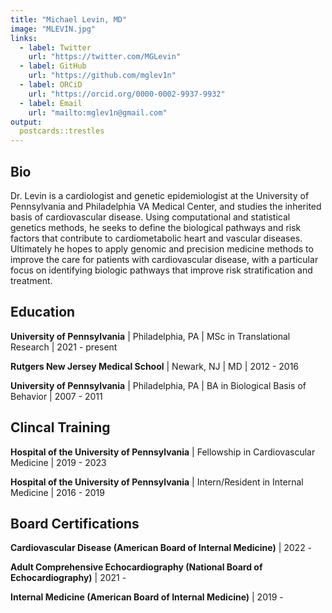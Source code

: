 ```yaml
---
title: "Michael Levin, MD"
image: "MLEVIN.jpg"
links:
  - label: Twitter
    url: "https://twitter.com/MGLevin"
  - label: GitHub
    url: "https://github.com/mglev1n"
  - label: ORCiD
    url: "https://orcid.org/0000-0002-9937-9932"
  - label: Email
    url: "mailto:mglev1n@gmail.com"
output:
  postcards::trestles
---
```

 
## Bio

Dr. Levin is a cardiologist and genetic epidemiologist at the University of Pennsylvania and Philadelphia VA Medical Center, and studies the inherited basis of cardiovascular disease. Using computational and statistical genetics methods, he seeks to define the biological pathways and risk factors that contribute to cardiometabolic heart and vascular diseases. Ultimately he hopes to apply genomic and precision medicine methods to improve the care for patients with cardiovascular disease, with a particular focus on identifying biologic pathways that improve risk stratification and treatment.


## Education

**University of Pennsylvania** | Philadelphia, PA | MSc in Translational Research | 2021 - present

**Rutgers New Jersey Medical School** | Newark, NJ | MD | 2012 - 2016

**University of Pennsylvania** | Philadelphia, PA | BA in Biological Basis of Behavior | 2007 - 2011


## Clincal Training

**Hospital of the University of Pennsylvania** | Fellowship in Cardiovascular Medicine | 2019 - 2023

**Hospital of the University of Pennsylvania** | Intern/Resident in Internal Medicine | 2016 - 2019

## Board Certifications

**Cardiovascular Disease (American Board of Internal Medicine)** | 2022 -

**Adult Comprehensive Echocardiography (National Board of Echocardiography)** | 2021 - 

**Internal Medicine (American Board of Internal Medicine)** | 2019 -
